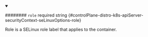 
<details className="config-field" data-expandable="false" open>
<summary>

######## `role` <span className="config-field-required" data-required="false">required</span> <span className="config-field-type">string</span> <span className="config-field-default"></span> <span className="config-field-enum"></span> {#controlPlane-distro-k8s-apiServer-securityContext-seLinuxOptions-role}

Role is a SELinux role label that applies to the container.

</summary>



</details>
